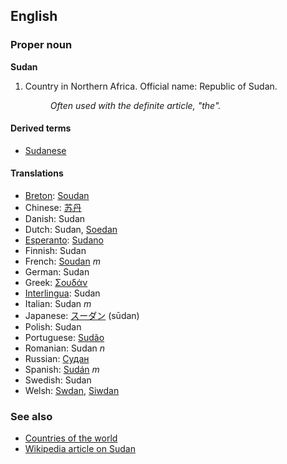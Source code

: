 ==English==
===Proper noun===
'''Sudan'''

# Country in Northern Africa. Official name: Republic of Sudan.
#:''Often used with the definite article, "the".''

====Derived terms====
*[[Sudanese]]

====Translations====
*[[Breton]]: [[Soudan]]
*Chinese: [[苏丹]]
*Danish: Sudan
*Dutch: Sudan, [[Soedan]]
*[[Esperanto]]: [[Sudano]]
*Finnish: Sudan
*French: [[Soudan]] ''m''
*German: Sudan
*Greek: [[Σουδάν]]
*[[Interlingua]]: Sudan
*Italian: Sudan ''m''
*Japanese: [[スーダン]] (sūdan)
*Polish: Sudan
*Portuguese: [[Sudão]]
*Romanian: Sudan ''n''
*Russian: [[Судан]]
*Spanish: [[Sudán]] ''m''
*Swedish: Sudan
*Welsh: [[Swdan]], [[Siwdan]]

===See also===
*[[Countries of the world]]
*[[w:Sudan|Wikipedia article on Sudan]]